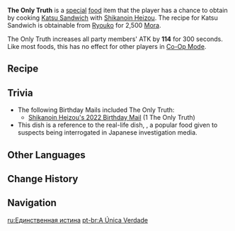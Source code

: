{{Food Infobox
|id              = 108390
|description     = On the tender, moist scrambled eggs lies a juicy katsu fried to golden perfection, its aroma most enticing indeed... Having been tempted to gobble the dish down, you are somehow seized by the urge to let out all that is hidden in your heart &mdash; this is not some sort of secret weapon of Heizou... is it?
|type            = ATK-Boosting Dishes
|effectType      = ATK Up
|effect          = Increases all party members' ATK by '''114''' for 300s.
|eff_att1        = ATK
|rarity          = 2
|character       = Shikanoin Heizou
|base            = Katsu Sandwich
}}
'''The Only Truth''' is a [[:Category:Special Dishes|special]] [[food]] item that the player has a chance to obtain by cooking [[Katsu Sandwich]] with [[Shikanoin Heizou]]. The recipe for Katsu Sandwich is obtainable from [[Ryouko]] for 2,500 [[Mora]].

The Only Truth increases all party members' ATK by '''114''' for 300 seconds. Like most foods, this has no effect for other players in [[Co-Op Mode]].

==Recipe==
{{Recipe
|type = Cooking
|character = Shikanoin Heizou
|Flour = 3
|Raw Meat = 2
|Cabbage = 1
|sort = Flour,Raw Meat,Cabbage
}}

==Trivia==
* The following Birthday Mails included The Only Truth:
** [[Birthday/Shikanoin Heizou#A Small Trade...|Shikanoin Heizou's 2022 Birthday Mail]] (1 The Only Truth)
* This dish is a reference to the real-life dish, {{w|Katsudon}}, a popular food given to suspects being interrogated in Japanese investigation media.

==Other Languages==
{{Other Languages
|en      = The Only Truth
|zhs     = 唯一的真相
|zhs_rm  = Wéiyī de Zhēnxiàng
|zht     = 唯一的真相
|zht_rm  = Wéiyī de Zhēnxiàng
|zh_tl   = The Only Truth
|ja      = 唯一の真相
|ja_rm   = Yuiitsu no Shinsou{{Assumed}}
|ja_tl   = The Only Truth
|ko      = 진실은 단 하나
|ko_rm   = Jinsil'eun Dan Hana
|ko_tl   = The Truth is Only One
|es      = La verdad y nada más que la verdad
|es_tl   = The Truth and Nothing More Than the Truth
|fr      = Vérité unique
|fr_tl   = Unique Truth
|ru      = Единственная истина
|ru_tl   = 
|th      = ความจริงเพียงหนึ่งเดียว
|th_rm   = 
|th_tl   = 
|vi      = Chân Tướng Duy Nhất
|vi_tl   = 
|de      = Nichts als die Wahrheit
|de_tl   = Nothing But the Truth
|id      = The Only Truth
|pt      = A Única Verdade
|pt_tl   = 
}}

==Change History==
{{Change History|2.8}}

==Navigation==
{{Food Navbox|type=Special Dishes}}

[[ru:Единственная истина]]
[[pt-br:A Única Verdade]]